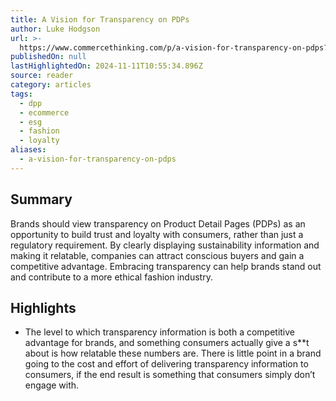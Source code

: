 ```yaml
---
title: A Vision for Transparency on PDPs
author: Luke Hodgson
url: >-
  https://www.commercethinking.com/p/a-vision-for-transparency-on-pdps?utm_source=post-email-title&publication_id=1474159&post_id=150022454&utm_campaign=email-post-title&isFreemail=true&r=31t9d7&triedRedirect=true&utm_medium=email
publishedOn: null
lastHighlightedOn: 2024-11-11T10:55:34.896Z
source: reader
category: articles
tags:
  - dpp
  - ecommerce
  - esg
  - fashion
  - loyalty
aliases:
  - a-vision-for-transparency-on-pdps
---
```

## Summary

Brands should view transparency on Product Detail Pages (PDPs) as an opportunity to build trust and loyalty with consumers, rather than just a regulatory requirement. By clearly displaying sustainability information and making it relatable, companies can attract conscious buyers and gain a competitive advantage. Embracing transparency can help brands stand out and contribute to a more ethical fashion industry.

## Highlights
- The level to which transparency information is both a competitive advantage for brands, and something consumers actually give a s**t about is how relatable these numbers are. There is little point in a brand going to the cost and effort of delivering transparency information to consumers, if the end result is something that consumers simply don’t engage with.
